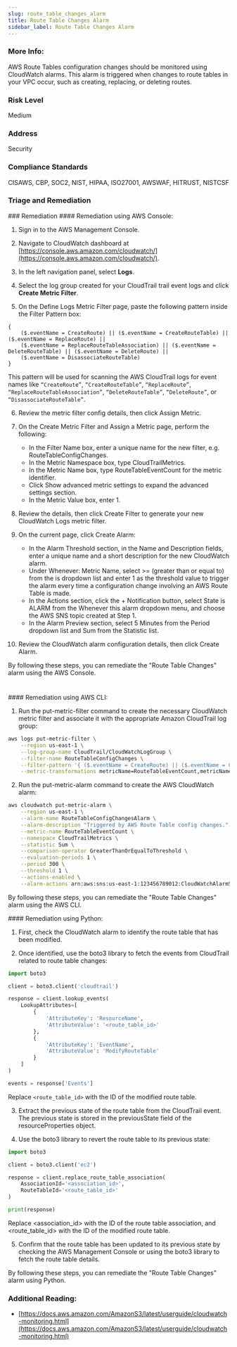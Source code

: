 ```yaml
---
slug: route_table_changes_alarm
title: Route Table Changes Alarm
sidebar_label: Route Table Changes Alarm
---
```


### More Info:

AWS Route Tables configuration changes should be monitored using CloudWatch alarms. This alarm is triggered when changes to route tables in your VPC occur, such as creating, replacing, or deleting routes.

### Risk Level

Medium

### Address

Security

### Compliance Standards

CISAWS, CBP, SOC2, NIST, HIPAA, ISO27001, AWSWAF, HITRUST, NISTCSF

### Triage and Remediation

<Tabs>
<Tab title='Remediation'>
### Remediation

<AccordionGroup>
<Accordion title='Using Console' defaultOpen='true'>
#### Remediation using AWS Console:

1. Sign in to the AWS Management Console.

2. Navigate to CloudWatch dashboard at [https://console.aws.amazon.com/cloudwatch/](https://console.aws.amazon.com/cloudwatch/).

3. In the left navigation panel, select **Logs**.

4. Select the log group created for your CloudTrail trail event logs and click **Create Metric Filter**.

5. On the Define Logs Metric Filter page, paste the following pattern inside the Filter Pattern box:

```plaintext
{
    ($.eventName = CreateRoute) || ($.eventName = CreateRouteTable) || ($.eventName = ReplaceRoute) ||
    ($.eventName = ReplaceRouteTableAssociation) || ($.eventName = DeleteRouteTable) || ($.eventName = DeleteRoute) ||
    ($.eventName = DisassociateRouteTable)
}
```

This pattern will be used for scanning the AWS CloudTrail logs for event names like `“CreateRoute”`, `“CreateRouteTable”`, `“ReplaceRoute”`, `“ReplaceRouteTableAssociation”`, `“DeleteRouteTable”`, `“DeleteRoute”`, or `“DisassociateRouteTable”`.

6. Review the metric filter config details, then click Assign Metric.

7. On the Create Metric Filter and Assign a Metric page, perform the following:

   - In the Filter Name box, enter a unique name for the new filter, e.g. RouteTableConfigChanges.
   - In the Metric Namespace box, type CloudTrailMetrics.
   - In the Metric Name box, type RouteTableEventCount for the metric identifier.
   - Click Show advanced metric settings to expand the advanced settings section.
   - In the Metric Value box, enter 1.

8. Review the details, then click Create Filter to generate your new CloudWatch Logs metric filter.

9. On the current page, click Create Alarm:

   - In the Alarm Threshold section, in the Name and Description fields, enter a unique name and a short description for the new CloudWatch alarm.
   - Under Whenever: Metric Name, select >= (greater than or equal to) from the is dropdown list and enter 1 as the threshold value to trigger the alarm every time a configuration change involving an AWS Route Table is made.
   - In the Actions section, click the + Notification button, select State is ALARM from the Whenever this alarm dropdown menu, and choose the AWS SNS topic created at Step 1.
   - In the Alarm Preview section, select 5 Minutes from the Period dropdown list and Sum from the Statistic list.

10. Review the CloudWatch alarm configuration details, then click Create Alarm.

By following these steps, you can remediate the "Route Table Changes" alarm using the AWS Console.

#

</Accordion>

<Accordion title='Using CLI'>
#### Remediation using AWS CLI:

1. Run the put-metric-filter command to create the necessary CloudWatch metric filter and associate it with the appropriate Amazon CloudTrail log group:

```bash
aws logs put-metric-filter \
    --region us-east-1 \
    --log-group-name CloudTrail/CloudWatchLogGroup \
    --filter-name RouteTableConfigChanges \
    --filter-pattern '{ ($.eventName = CreateRoute) || ($.eventName = CreateRouteTable) || ($.eventName = ReplaceRoute) || ($.eventName = ReplaceRouteTableAssociation) || ($.eventName = DeleteRouteTable) || ($.eventName = DeleteRoute) || ($.eventName = DisassociateRouteTable) }' \
    --metric-transformations metricName=RouteTableEventCount,metricNamespace=CloudTrailMetrics,metricValue=1
```

2. Run the put-metric-alarm command to create the AWS CloudWatch alarm:

```bash
aws cloudwatch put-metric-alarm \
    --region us-east-1 \
    --alarm-name RouteTableConfigChangesAlarm \
    --alarm-description "Triggered by AWS Route Table config changes." \
    --metric-name RouteTableEventCount \
    --namespace CloudTrailMetrics \
    --statistic Sum \
    --comparison-operator GreaterThanOrEqualToThreshold \
    --evaluation-periods 1 \
    --period 300 \
    --threshold 1 \
    --actions-enabled \
    --alarm-actions arn:aws:sns:us-east-1:123456789012:CloudWatchAlarmSNSTopic
```

By following these steps, you can remediate the "Route Table Changes" alarm using the AWS CLI.

</Accordion>

<Accordion title='Using Python'>
#### Remediation using Python:

1. First, check the CloudWatch alarm to identify the route table that has been modified.

2. Once identified, use the boto3 library to fetch the events from CloudTrail related to route table changes:

```python
import boto3

client = boto3.client('cloudtrail')

response = client.lookup_events(
    LookupAttributes=[
        {
            'AttributeKey': 'ResourceName',
            'AttributeValue': '<route_table_id>'
        },
        {
            'AttributeKey': 'EventName',
            'AttributeValue': 'ModifyRouteTable'
        }
    ]
)

events = response['Events']
```

Replace `<route_table_id>` with the ID of the modified route table.

3. Extract the previous state of the route table from the CloudTrail event. The previous state is stored in the previousState field of the resourceProperties object.

4. Use the boto3 library to revert the route table to its previous state:

```python
import boto3

client = boto3.client('ec2')

response = client.replace_route_table_association(
    AssociationId='<association_id>',
    RouteTableId='<route_table_id>'
)

print(response)
```

Replace <association_id> with the ID of the route table association, and <route_table_id> with the ID of the modified route table.

5. Confirm that the route table has been updated to its previous state by checking the AWS Management Console or using the boto3 library to fetch the route table details.

By following these steps, you can remediate the "Route Table Changes" alarm using Python.

</Accordion>
</AccordionGroup>
</Tab>
</Tabs>

### Additional Reading:

- [https://docs.aws.amazon.com/AmazonS3/latest/userguide/cloudwatch-monitoring.html](https://docs.aws.amazon.com/AmazonS3/latest/userguide/cloudwatch-monitoring.html)
